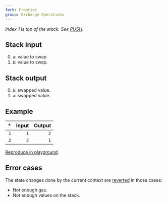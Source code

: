 ```yaml
---
fork: Frontier
group: Exchange Operations
---
```


_Index 1 is top of the stack. See [PUSH](/#60)._

## Stack input

0. `a`: value to swap.
1. `b`: value to swap.

## Stack output

0. `b`: swapped value.
1. `a`: swapped value.

## Example

|  \* | Input | Output |
| --: | ----: | -----: |
| `1` |   `1` |    `2` |
| `2` |   `2` |    `1` |

[Reproduce in playground](/playground?unit=Wei&codeType=Mnemonic&code='zet%20statey2y1~~zwap~SWAP1'~%5Cnz%2F%2F%20Sy~PUSH1%20%01yz~_).

## Error cases

The state changes done by the current context are [reverted](#FD) in those cases:

- Not enough gas.
- Not enough values on the stack.

